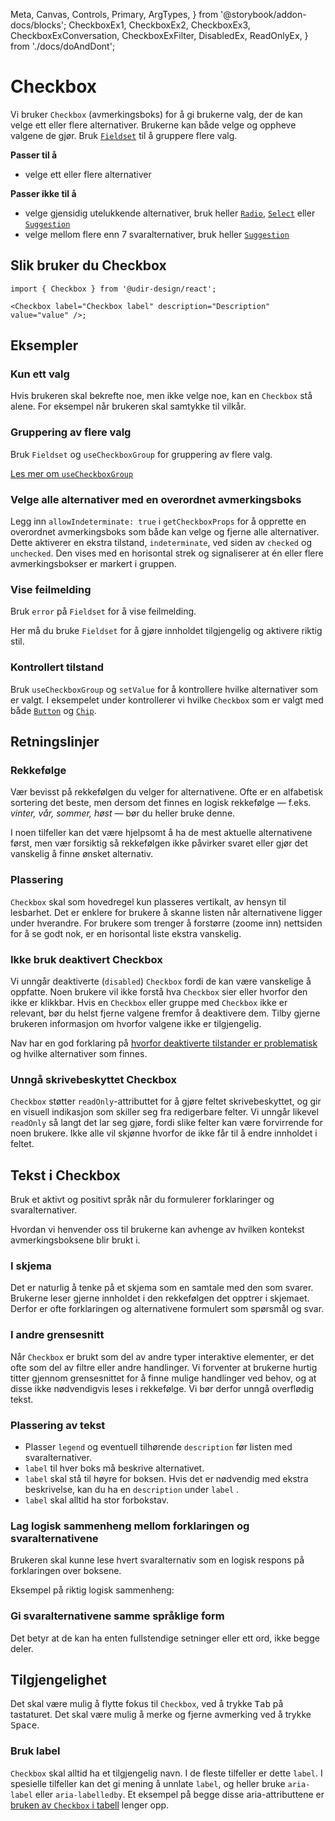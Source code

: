   Meta,
  Canvas,
  Controls,
  Primary,
  ArgTypes,
} from '@storybook/addon-docs/blocks';
  CheckboxEx1,
  CheckboxEx2,
  CheckboxEx3,
  CheckboxExConversation,
  CheckboxExFilter,
  DisabledEx,
  ReadOnlyEx,
} from './docs/doAndDont';

<Meta of={CheckboxStories} />

# Checkbox

Vi bruker `Checkbox` (avmerkingsboks) for å gi brukerne valg, der de kan velge ett eller flere alternativer. Brukerne kan både velge og oppheve valgene de gjør. Bruk [`Fieldset`](/docs/components-fieldset--docs) til å gruppere flere valg.

**Passer til å**

- velge ett eller flere alternativer

**Passer ikke til å**

- velge gjensidig utelukkende alternativer, bruk heller [`Radio`](/docs/components-radio--docs), [`Select`](/docs/components-select--docs) eller [`Suggestion`](/docs/components-suggestion--docs)
- velge mellom flere enn 7 svaralternativer, bruk heller [`Suggestion`](/docs/components-suggestion--docs)

## Slik bruker du Checkbox

<Primary />
<Controls />

```tsx
import { Checkbox } from '@udir-design/react';

<Checkbox label="Checkbox label" description="Description" value="value" />;
```

## Eksempler

### Kun ett valg

Hvis brukeren skal bekrefte noe, men ikke velge noe, kan en `Checkbox` stå alene. For eksempel når brukeren skal samtykke til vilkår.

<Canvas of={CheckboxStories.OneOption} />

### Gruppering av flere valg

Bruk `Fieldset` og `useCheckboxGroup` for gruppering av flere valg.

<Canvas of={CheckboxStories.Group} />

[Les mer om `useCheckboxGroup`](/docs/utilities-usecheckboxgroup--docs)

### Velge alle alternativer med en overordnet avmerkingsboks

Legg inn `allowIndeterminate: true` i `getCheckboxProps` for å opprette en overordnet avmerkingsboks som både kan velge og fjerne alle alternativer.
Dette aktiverer en ekstra tilstand, `indeterminate`, ved siden av `checked` og `unchecked`. Den vises med en horisontal strek og signaliserer at én eller flere avmerkingsbokser er markert i gruppen.

<Canvas of={CheckboxStories.IndeterminateInTable} />

### Vise feilmelding

Bruk `error` på `Fieldset` for å vise feilmelding.

Her må du bruke `Fieldset` for å gjøre innholdet tilgjengelig og aktivere riktig stil.

<Canvas of={CheckboxStories.WithError} />

### Kontrollert tilstand

Bruk `useCheckboxGroup` og `setValue` for å kontrollere hvilke alternativer som er valgt.
I eksempelet under kontrollerer vi hvilke `Checkbox` som er valgt med både [`Button`](/docs/components-button--docs) og [`Chip`](/docs/components-chip--docs).

<Canvas of={CheckboxStories.Controlled} />

## Retningslinjer

### Rekkefølge

Vær bevisst på rekkefølgen du velger for alternativene. Ofte er en alfabetisk sortering det beste,
men dersom det finnes en logisk rekkefølge — f.eks. _vinter, vår, sommer, høst_ — bør du
heller bruke denne.

I noen tilfeller kan det være hjelpsomt å ha de mest aktuelle alternativene først, men vær forsiktig
så rekkefølgen ikke påvirker svaret eller gjør det vanskelig å finne ønsket alternativ.

### Plassering

`Checkbox` skal som hovedregel kun plasseres vertikalt, av hensyn
til lesbarhet. Det er enklere for brukere å skanne listen når alternativene ligger
under hverandre. For brukere som trenger å forstørre (zoome inn) nettsiden for å
se godt nok, er en horisontal liste ekstra vanskelig.

<CheckboxEx1 />

### Ikke bruk deaktivert Checkbox

Vi unngår deaktiverte (`disabled`) `Checkbox` fordi de kan være vanskelige å oppfatte. Noen brukere vil ikke forstå hva `Checkbox` sier eller hvorfor den ikke er klikkbar. Hvis en `Checkbox` eller gruppe med `Checkbox` ikke er relevant, bør du helst fjerne valgene fremfor å deaktivere dem. Tilby gjerne brukeren informasjon om hvorfor valgene ikke er tilgjengelig.

Nav har en god forklaring på [hvorfor deaktiverte tilstander er problematisk](https://aksel.nav.no/god-praksis/artikler/deaktiverte-tilstander) og hvilke alternativer som finnes.

<DisabledEx />

### Unngå skrivebeskyttet Checkbox

`Checkbox` støtter `readOnly`-attributtet for å gjøre feltet skrivebeskyttet, og gir en visuell indikasjon
som skiller seg fra redigerbare felter. Vi unngår likevel `readOnly` så langt det lar seg gjøre, fordi
slike felter kan være forvirrende for noen brukere. Ikke alle vil skjønne hvorfor de ikke får til å
endre innholdet i feltet.

<ReadOnlyEx />

## Tekst i Checkbox

Bruk et aktivt og positivt språk når du formulerer forklaringer og svaralternativer.

Hvordan vi henvender oss til brukerne kan avhenge av hvilken kontekst avmerkingsboksene blir brukt i.

### I skjema

Det er naturlig å tenke på et skjema som en samtale med den som svarer. Brukerne leser gjerne innholdet i den
rekkefølgen det opptrer i skjemaet. Derfor er ofte forklaringen og alternativene formulert som spørsmål og svar.

<CheckboxExConversation />

### I andre grensesnitt

Når `Checkbox` er brukt som del av andre typer interaktive elementer, er det ofte som del av filtre eller andre handlinger. Vi forventer at brukerne hurtig titter gjennom grensesnittet for å finne mulige handlinger ved behov, og at disse ikke nødvendigvis leses i rekkefølge. Vi bør derfor unngå overflødig tekst.

<CheckboxExFilter />

### Plassering av tekst

- Plasser `legend` og eventuell tilhørende `description` før listen med svaralternativer.
- `label` til hver boks må beskrive alternativet.
- `label` skal stå til høyre for boksen. Hvis det er nødvendig med ekstra beskrivelse, kan du ha en `description` under `label` .
- `label` skal alltid ha stor forbokstav.

### Lag logisk sammenheng mellom forklaringen og svaralternativene

Brukeren skal kunne lese hvert svaralternativ som en logisk respons på forklaringen over boksene.

Eksempel på riktig logisk sammenheng:

<CheckboxEx2 />

### Gi svaralternativene samme språklige form

Det betyr at de kan ha enten fullstendige setninger eller ett ord, ikke begge deler.

<CheckboxEx3 />

## Tilgjengelighet

Det skal være mulig å flytte fokus til `Checkbox`, ved å trykke <kbd>Tab</kbd> på tastaturet. Det skal være mulig å merke og fjerne avmerking ved å trykke <kbd>Space</kbd>.

### Bruk label

`Checkbox` skal alltid ha et tilgjengelig navn. I de fleste tilfeller er dette `label`. I spesielle tilfeller kan det gi mening å unnlate `label`, og heller bruke `aria-label` eller `aria-labelledby`. Et eksempel på begge disse aria-attributtene er [bruken av `Checkbox` i tabell](#velge-alle-alternativer-med-en-overordnet-avmerkingsboks) lenger opp.
